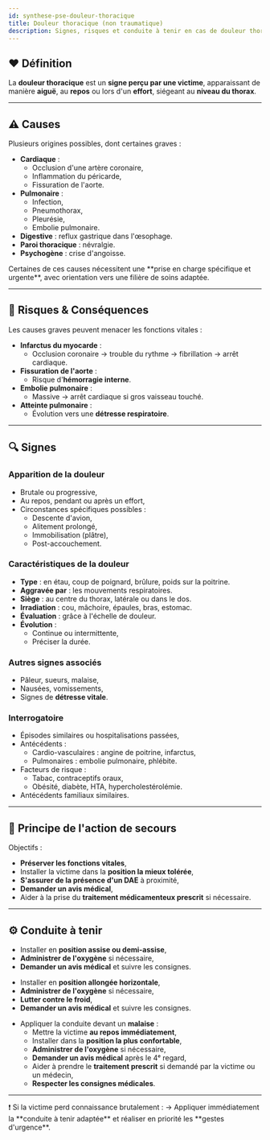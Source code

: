 ---
id: synthese-pse-douleur-thoracique
title: Douleur thoracique (non traumatique)
description: Signes, risques et conduite à tenir en cas de douleur thoracique
---


## ❤️ Définition

La **douleur thoracique** est un **signe perçu par une victime**, apparaissant de manière **aiguë**, au **repos** ou lors d'un **effort**, siégeant au **niveau du thorax**.

---

## ⚠️ Causes

Plusieurs origines possibles, dont certaines graves :

- **Cardiaque** :
  - Occlusion d'une artère coronaire,
  - Inflammation du péricarde,
  - Fissuration de l'aorte.
- **Pulmonaire** :
  - Infection,
  - Pneumothorax,
  - Pleurésie,
  - Embolie pulmonaire.
- **Digestive** : reflux gastrique dans l'œsophage.
- **Paroi thoracique** : névralgie.
- **Psychogène** : crise d'angoisse.

<Admonition type="warning">
Certaines de ces causes nécessitent une **prise en charge spécifique et urgente**, avec orientation vers une filière de soins adaptée.
</Admonition>

---

## 🎯 Risques & Conséquences

Les causes graves peuvent menacer les fonctions vitales :

- **Infarctus du myocarde** :
  - Occlusion coronaire → trouble du rythme → fibrillation → arrêt cardiaque.
- **Fissuration de l'aorte** :
  - Risque d'**hémorragie interne**.
- **Embolie pulmonaire** :
  - Massive → arrêt cardiaque si gros vaisseau touché.
- **Atteinte pulmonaire** :
  - Évolution vers une **détresse respiratoire**.

---

## 🔍 Signes

### Apparition de la douleur

- Brutale ou progressive,
- Au repos, pendant ou après un effort,
- Circonstances spécifiques possibles :
  - Descente d'avion,
  - Alitement prolongé,
  - Immobilisation (plâtre),
  - Post-accouchement.

### Caractéristiques de la douleur

- **Type** : en étau, coup de poignard, brûlure, poids sur la poitrine.
- **Aggravée par** : les mouvements respiratoires.
- **Siège** : au centre du thorax, latérale ou dans le dos.
- **Irradiation** : cou, mâchoire, épaules, bras, estomac.
- **Évaluation** : grâce à l'échelle de douleur.
- **Évolution** :
  - Continue ou intermittente,
  - Préciser la durée.

### Autres signes associés

- Pâleur, sueurs, malaise,
- Nausées, vomissements,
- Signes de **détresse vitale**.

### Interrogatoire

- Épisodes similaires ou hospitalisations passées,
- Antécédents :
  - Cardio-vasculaires : angine de poitrine, infarctus,
  - Pulmonaires : embolie pulmonaire, phlébite.
- Facteurs de risque :
  - Tabac, contraceptifs oraux,
  - Obésité, diabète, HTA, hypercholestérolémie.
- Antécédents familiaux similaires.

---

## 🛟 Principe de l'action de secours

Objectifs :

- **Préserver les fonctions vitales**,
- Installer la victime dans la **position la mieux tolérée**,
- **S'assurer de la présence d'un DAE** à proximité,
- **Demander un avis médical**,
- Aider à la prise du **traitement médicamenteux prescrit** si nécessaire.

---

## ⚙️ Conduite à tenir

<Tabs>
<TabItem value="detresse-respiratoire" label="Détresse respiratoire">

- Installer en **position assise ou demi-assise**,
- **Administrer de l'oxygène** si nécessaire,
- **Demander un avis médical** et suivre les consignes.

</TabItem>
<TabItem value="detresse-circulatoire" label="Détresse circulatoire">

- Installer en **position allongée horizontale**,
- **Administrer de l'oxygène** si nécessaire,
- **Lutter contre le froid**,
- **Demander un avis médical** et suivre les consignes.

</TabItem>
<TabItem value="sans-detresse" label="Pas de détresse apparente">

- Appliquer la conduite devant un **malaise** :
  - Mettre la victime **au repos immédiatement**,
  - Installer dans la **position la plus confortable**,
  - **Administrer de l'oxygène** si nécessaire,
  - **Demander un avis médical** après le 4ᵉ regard,
  - Aider à prendre le **traitement prescrit** si demandé par la victime ou un médecin,
  - **Respecter les consignes médicales**.

</TabItem>
</Tabs>

---

<Admonition type="danger">
❗ Si la victime perd connaissance brutalement :
→ Appliquer immédiatement la **conduite à tenir adaptée** et réaliser en priorité les **gestes d'urgence**.
</Admonition>
